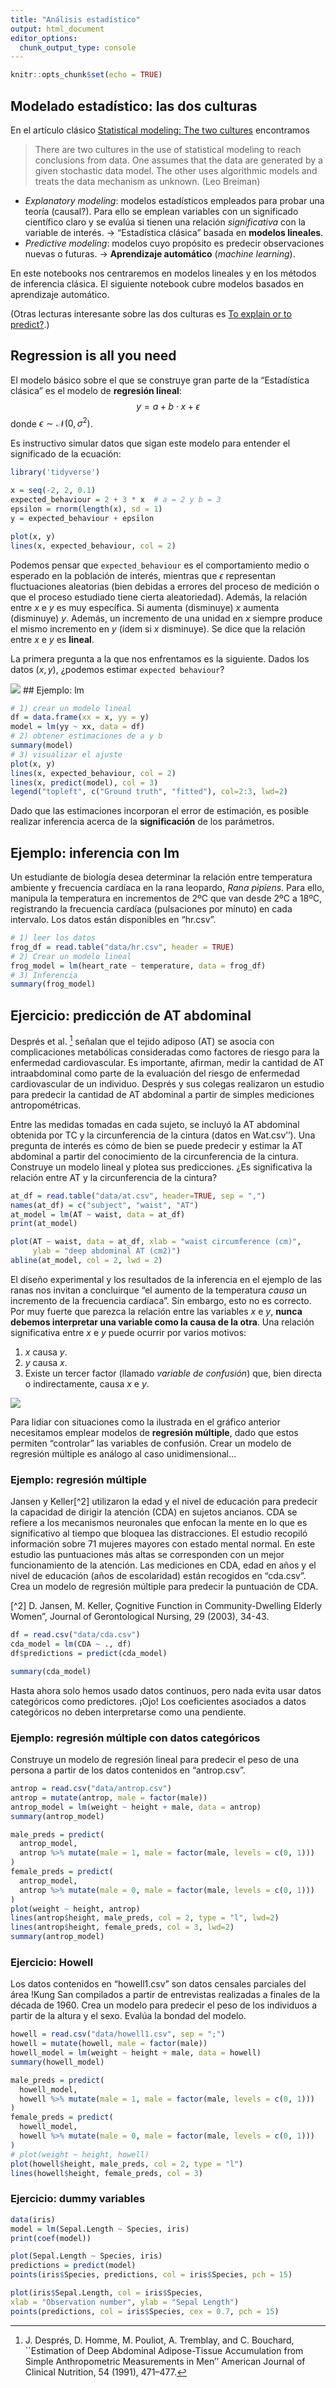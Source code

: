 ```yaml
---
title: "Análisis estadístico"
output: html_document
editor_options: 
  chunk_output_type: console
---
```


```r
knitr::opts_chunk$set(echo = TRUE)
```

## Modelado estadístico: las dos culturas
En el artículo clásico [Statistical modeling: The two cultures]((https://projecteuclid.org/journals/statistical-science/volume-16/issue-3/Statistical-Modeling--The-Two-Cultures-with-comments-and-a/10.1214/ss/1009213726.full)) encontramos 

> There are two cultures in the use of statistical modeling to reach conclusions from
data. One assumes that the data are generated by a given stochastic data model. The
other uses algorithmic models and treats the data mechanism as unknown. (Leo Breiman)

* *Explanatory modeling*: modelos estadísticos empleados para probar una teoría (causal?).
Para ello se emplean variables con un significado científico claro y se evalúa si tienen 
una relación *significativa* con la variable de interés. $\rightarrow$ "Estadística clásica"
basada en **modelos lineales**.
* *Predictive modeling*: modelos cuyo propósito es predecir observaciones nuevas 
o futuras. $\rightarrow$ **Aprendizaje automático** (*machine learning*).

En este notebooks nos centraremos en modelos lineales y en los métodos de inferencia
clásica. El siguiente notebook cubre modelos basados en aprendizaje automático.

(Otras lecturas interesante sobre las dos culturas es [To explain or to predict?](https://www.stat.berkeley.edu/~aldous/157/Papers/shmueli.pdf).)

## Regression is all you need

El modelo básico sobre el que se construye gran parte de la "Estadística clásica"
es el modelo de **regresión lineal**:
$$y = a + b\cdot x + \epsilon$$
donde $\epsilon \sim \mathcal{N}(0, \sigma^2)$.

Es instructivo simular datos que sigan este modelo para entender el significado
de la ecuación:

```r
library('tidyverse') 

x = seq(-2, 2, 0.1)
expected_behaviour = 2 + 3 * x  # a = 2 y b = 3
epsilon = rnorm(length(x), sd = 1)
y = expected_behaviour + epsilon

plot(x, y)
lines(x, expected_behaviour, col = 2)
```

Podemos pensar que `expected_behaviour` es el comportamiento medio o esperado
en la población de interés, mientras que $\epsilon$ representan fluctuaciones 
aleatorias (bien debidas a errores del proceso de medición o que el proceso 
estudiado tiene cierta aleatoriedad). Además, la relación entre $x$ e $y$ es muy
específica. Si aumenta (disminuye) $x$ aumenta (disminuye) $y$. Además, un 
incremento de una unidad en $x$ siempre produce el mismo incremento en $y$ (ídem
si $x$ disminuye). Se dice que la relación entre $x$ e $y$ es **lineal**.

La primera pregunta a la que nos enfrentamos es la siguiente. Dados los datos
$(x, y)$, ¿podemos estimar `expected behaviour`? 

![](https://media.giphy.com/media/l0ErOholJjSmFlMFG/giphy.gif)
## Ejemplo: lm

```r
# 1) crear un modelo lineal
df = data.frame(xx = x, yy = y)
model = lm(yy ~ xx, data = df)
# 2) obtener estimaciones de a y b
summary(model)
# 3) visualizar el ajuste
plot(x, y)
lines(x, expected_behaviour, col = 2)
lines(x, predict(model), col = 3)
legend("topleft", c("Ground truth", "fitted"), col=2:3, lwd=2)
```

Dado que las estimaciones incorporan el error de estimación, es posible realizar
inferencia acerca de la **significación** de los parámetros.

## Ejemplo: inferencia con lm
Un estudiante de biología desea determinar la relación entre
temperatura ambiente y frecuencia cardíaca en la rana leopardo, *Rana pipiens*.
Para ello, manipula la temperatura en incrementos de 2ºC que van desde
2ºC a 18ºC, registrando la frecuencia cardíaca (pulsaciones por minuto) en cada
intervalo. Los datos están disponibles en "hr.csv".

```r
# 1) leer los datos
frog_df = read.table("data/hr.csv", header = TRUE)
# 2) Crear un modelo lineal
frog_model = lm(heart_rate ~ temperature, data = frog_df)
# 3) Inferencia
summary(frog_model)
```

## Ejercicio: predicción de AT abdominal
Després et al. [^1] señalan que el tejido adiposo (AT) se asocia con complicaciones
metabólicas consideradas como factores de riesgo para la enfermedad 
cardiovascular. Es importante, afirman, medir la cantidad de AT intraabdominal
como parte de la evaluación del riesgo de enfermedad cardiovascular de un 
individuo. Després y sus colegas realizaron un estudio para predecir la 
cantidad de AT abdominal a partir de simples mediciones antropométricas. 

Entre las medidas tomadas en cada sujeto, se incluyó la AT abdominal obtenida por
TC y la circunferencia de la cintura (datos en Wat.csv''). Una pregunta de 
interés es cómo de bien se puede predecir y estimar la AT abdominal a partir del 
conocimiento de la circunferencia de la cintura. Construye un modelo lineal y
plotea sus predicciones. ¿Es significativa la relación entre AT y la circunferencia
de la cintura?

[^1]: J. Després, D. Homme, M. Pouliot, A. Tremblay,
and C. Bouchard, ``Estimation of Deep Abdominal Adipose-Tissue Accumulation 
from Simple Anthropometric Measurements in Men'' American Journal of Clinical
Nutrition, 54 (1991), 471–477.

```r

at_df = read.table("data/at.csv", header=TRUE, sep = ",") 
names(at_df) = c("subject", "waist", "AT")
at_model = lm(AT ~ waist, data = at_df)
print(at_model)

plot(AT ~ waist, data = at_df, xlab = "waist circumference (cm)",
     ylab = "deep abdominal AT (cm2)")
abline(at_model, col = 2, lwd = 2)
```


El diseño experimental y los resultados de la inferencia en el ejemplo de las ranas
nos invitan a concluirque "el aumento de la temperatura *causa* un incremento de 
la frecuencia cardíaca". Sin embargo, esto no es correcto. Por muy fuerte que 
parezca la relación entre las variables $x$ e $y$, **nunca debemos interpretar 
una variable como la causa de la otra**. Una relación significativa entre $x$ e 
$y$ puede ocurrir por varios motivos:

1. $x$ causa $y$.
2. $y$ causa $x$.
3. Existe un tercer factor (llamado *variable de confusión*) que, bien directa
o indirectamente, causa $x$ e $y$.

![](https://qph.fs.quoracdn.net/main-qimg-13d22f6fda3811a9108d18b71c46e933-pjlq)

Para lidiar con situaciones como la ilustrada en el gráfico anterior 
necesitamos emplear modelos de **regresión múltiple**, dado que estos permiten 
"controlar" las variables de confusión. Crear un modelo de regresión múltiple
es análogo al caso unidimensional...

### Ejemplo: regresión múltiple
Jansen y Keller[^2] utilizaron la edad y el nivel de educación para predecir la
capacidad de dirigir la atención (CDA) en sujetos ancianos. CDA se refiere a
los mecanismos neuronales que enfocan la mente en lo que es significativo al
tiempo que bloquea las distracciones. El estudio recopiló información sobre 71
mujeres mayores con estado mental normal. En este estudio las puntuaciones
más altas se corresponden con un mejor funcionamiento de la atención. Las
mediciones en CDA, edad en años y el nivel de educación (años de escolaridad)
están recogidos en “cda.csv”. Crea un modelo de regresión múltiple para predecir la
puntuación de CDA.

[^2] D. Jansen, M. Keller, Çognitive Function in Community-Dwelling Elderly Women”, Journal of
Gerontological Nursing, 29 (2003), 34-43.

```r
df = read.csv("data/cda.csv")
cda_model = lm(CDA ~ ., df)
df$predictions = predict(cda_model)

summary(cda_model)
```

Hasta ahora solo hemos usado datos continuos, pero nada evita usar datos categóricos
como predictores. ¡Ojo! Los coeficientes asociados a datos categóricos no deben 
interpretarse como una pendiente.

### Ejemplo: regresión múltiple con datos categóricos
Construye un modelo de regresión lineal para predecir el peso de una persona a partir
de los datos contenidos en "antrop.csv".

```r
antrop = read.csv("data/antrop.csv")
antrop = mutate(antrop, male = factor(male))
antrop_model = lm(weight ~ height + male, data = antrop)
summary(antrop_model)

male_preds = predict(
  antrop_model, 
  antrop %>% mutate(male = 1, male = factor(male, levels = c(0, 1)))
)
female_preds = predict(
  antrop_model, 
  antrop %>% mutate(male = 0, male = factor(male, levels = c(0, 1)))
)
plot(weight ~ height, antrop)
lines(antrop$height, male_preds, col = 2, type = "l", lwd=2)
lines(antrop$height, female_preds, col = 3, lwd=2)
summary(antrop_model)
```


### Ejercicio: Howell
Los datos contenidos en "howell1.csv" son datos censales parciales del 
área !Kung San compilados a partir de entrevistas realizadas a finales de la década
de 1960. Crea un modelo para predecir el peso de los individuos a partir 
de la altura y el sexo. Evalúa la bondad del modelo.

```r
howell = read.csv("data/howell1.csv", sep = ";")
howell = mutate(howell, male = factor(male))
howell_model = lm(weight ~ height + male, data = howell)
summary(howell_model)

male_preds = predict(
  howell_model, 
  howell %>% mutate(male = 1, male = factor(male, levels = c(0, 1)))
)
female_preds = predict(
  howell_model, 
  howell %>% mutate(male = 0, male = factor(male, levels = c(0, 1)))
)
# plot(weight ~ height, howell)
plot(howell$height, male_preds, col = 2, type = "l")
lines(howell$height, female_preds, col = 3)
```




### Ejercicio: dummy variables
```r
data(iris)
model = lm(Sepal.Length ~ Species, iris)
print(coef(model))

plot(Sepal.Length ~ Species, iris)
predictions = predict(model)
points(iris$Species, predictions, col = iris$Species, pch = 15)

plot(iris$Sepal.Length, col = iris$Species,
xlab = "Observation number", ylab = "Sepal Length")
points(predictions, col = iris$Species, cex = 0.7, pch = 15)
```


